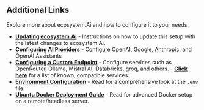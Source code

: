 ## Additional Links

Explore more about ecosystem.Ai and how to configure it to your needs.

- **[Updating ecosystem.Ai](/docs/local/docker)**
      - Instructions on how to update this setup with the latest changes to ecosystem.Ai.
- **[Configuring AI Providers](/docs/configuration/pre_configured_ai)**
      - Configure OpenAI, Google, Anthropic, and OpenAI Assistants
- **[Configuring a Custom Endpoint](./custom_endpoints)**
      - Configure services such as OpenRouter, Ollama, Mistral AI, Databricks, groq, and others.
      - **[Click here](/docs/configuration/)** for a list of known, compatible services.
- **[Environment Configuration](/docs/configuration/dotenv)**
      - Read for a comprehensive look at the `.env` file.
- **[Ubuntu Docker Deployment Guide](/docs/remote/docker_linux)**
      - Read for advanced Docker setup on a remote/headless server.
